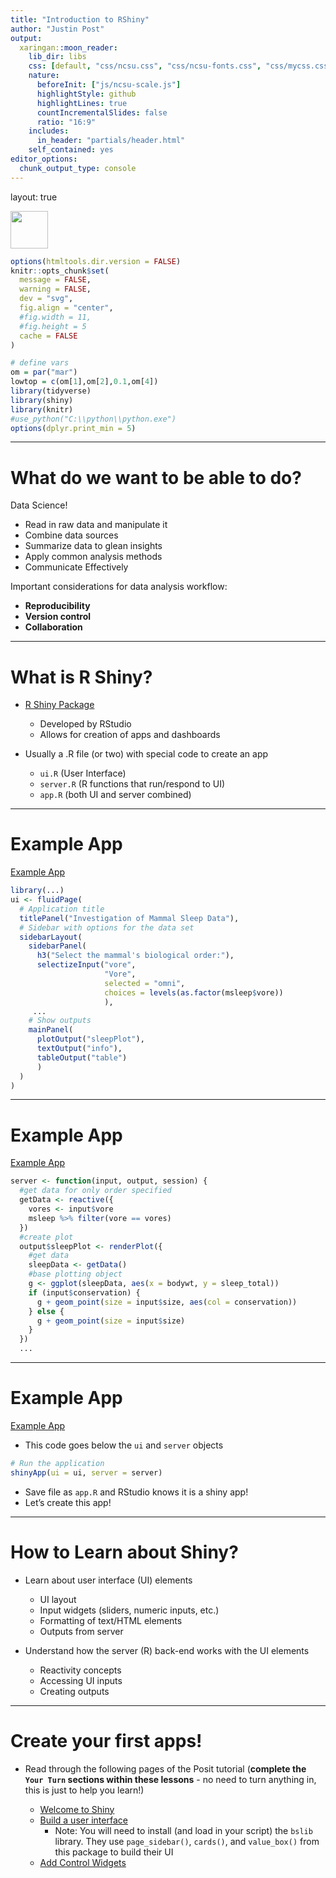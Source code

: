 ```yaml
---
title: "Introduction to RShiny"
author: "Justin Post"
output:
  xaringan::moon_reader:
    lib_dir: libs
    css: [default, "css/ncsu.css", "css/ncsu-fonts.css", "css/mycss.css"]
    nature:
      beforeInit: ["js/ncsu-scale.js"]
      highlightStyle: github
      highlightLines: true
      countIncrementalSlides: false
      ratio: "16:9"
    includes:
      in_header: "partials/header.html"
    self_contained: yes
editor_options: 
  chunk_output_type: console
---
```



layout: true

<div class="my-footer"><img src="img/logo.png" style="height: 60px;"/></div> 

```r
options(htmltools.dir.version = FALSE)
knitr::opts_chunk$set(
  message = FALSE,
  warning = FALSE,
  dev = "svg",
  fig.align = "center",
  #fig.width = 11,
  #fig.height = 5
  cache = FALSE
)

# define vars
om = par("mar")
lowtop = c(om[1],om[2],0.1,om[4])
library(tidyverse)
library(shiny)
library(knitr)
#use_python("C:\\python\\python.exe")
options(dplyr.print_min = 5)
```

---

# What do we want to be able to do?

Data Science!

- Read in raw data and manipulate it
- Combine data sources
- Summarize data to glean insights
- Apply common analysis methods
- Communicate Effectively

Important considerations for data analysis workflow: 

- **Reproducibility**  
- **Version control**  
- **Collaboration**  

---

# What is R Shiny?  

- [R Shiny Package](https://shiny.posit.co/)  

    + Developed by RStudio  
    + Allows for creation of apps and dashboards  
  
- Usually a .R file (or two) with special code to create an app  
  
    + `ui.R` (User Interface)  
    + `server.R` (R functions that run/respond to UI)
    + `app.R` (both UI and server combined)  


---

# Example App

[Example App](https://shiny.stat.ncsu.edu/jbpost2/BasicApp/)

```r
library(...)
ui <- fluidPage(
  # Application title
  titlePanel("Investigation of Mammal Sleep Data"),
  # Sidebar with options for the data set
  sidebarLayout(
    sidebarPanel(
      h3("Select the mammal's biological order:"),
      selectizeInput("vore", 
                     "Vore", 
                     selected = "omni", 
                     choices = levels(as.factor(msleep$vore))
                     ),
     ...
    # Show outputs
    mainPanel(
      plotOutput("sleepPlot"),
      textOutput("info"),
      tableOutput("table")
      )
  )
)
```


---

# Example App

[Example App](https://shiny.stat.ncsu.edu/jbpost2/BasicApp/)

```r
server <- function(input, output, session) {
  #get data for only order specified
  getData <- reactive({
    vores <- input$vore
    msleep %>% filter(vore == vores)
  })
  #create plot
  output$sleepPlot <- renderPlot({
    #get data
    sleepData <- getData()
    #base plotting object
    g <- ggplot(sleepData, aes(x = bodywt, y = sleep_total))
    if (input$conservation) {
      g + geom_point(size = input$size, aes(col = conservation))
    } else {
      g + geom_point(size = input$size)
    }
  })
  ...
```


---

# Example App

[Example App](https://shiny.stat.ncsu.edu/jbpost2/BasicApp/)

- This code goes below the `ui` and `server` objects

```r
# Run the application 
shinyApp(ui = ui, server = server)
```

- Save file as `app.R` and RStudio knows it is a shiny app!
- Let's create this app!


---

# How to Learn about Shiny?

- Learn about user interface (UI) elements  

    + UI layout
    + Input widgets (sliders, numeric inputs, etc.)
    + Formatting of text/HTML elements
    + Outputs from server

- Understand how the server (R) back-end works with the UI elements  

    + Reactivity concepts
    + Accessing UI inputs
    + Creating outputs


---

# Create your first apps!

- Read through the following pages of the Posit tutorial (**complete the `Your Turn` sections within these lessons** - no need to turn anything in, this is just to help you learn!)

    - [Welcome to Shiny](https://shiny.posit.co/r/getstarted/shiny-basics/lesson1/)
    - [Build a user interface](https://shiny.posit.co/r/getstarted/shiny-basics/lesson2/)
        + Note: You will need to install (and load in your script) the `bslib` library. They use `page_sidebar()`, `cards()`, and `value_box()` from this package to build their UI
        
    - [Add Control Widgets](https://shiny.posit.co/r/getstarted/shiny-basics/lesson3/)
    
